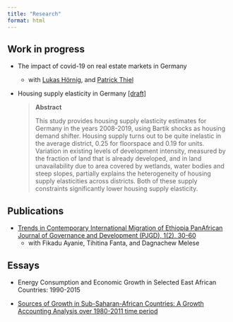 ```yaml
---
title: "Research"
format: html
---
```


## Work in progress

-   The impact of covid-19 on real estate markets in Germany

    -   with [Lukas Hörnig](https://www.rwi-essen.de/rwi/team/person/lukas-hoernig), and [Patrick Thiel](https://www.rwi-essen.de/rwi/team/person/patrick-thiel)

-   Housing supply elasticity in Germany [\[draft\]](https://bit.ly/beze_HSE_de "Password protected: email me for a copy.")

    > **Abstract**
    >
    > This study provides housing supply elasticity estimates for Germany in the years 2008-2019, using Bartik shocks as housing demand shifter. Housing supply turns out to be quite inelastic in the average district, 0.25 for floorspace and 0.19 for units. Variation in existing levels of development intensity, measured by the fraction of land that is already developed, and in land unavailability due to area covered by wetlands, water bodies and steep slopes, partially explains the heterogeneity of housing supply elasticities across districts. Both of these supply constraints significantly lower housing supply elasticity.

## Publications

-   [Trends in Contemporary International Migration of Ethiopia PanAfrican Journal of Governance and Development (PJGD), 1(2), 30-60](https://doi.org/10.46404/panjogov.v1i2.2342)
    -   with Fikadu Ayanie, Tihitina Fanta, and Dagnachew Melese

## Essays

-   Energy Consumption and Economic Growth in Selected East African Countries: 1990-2015

-   [Sources of Growth in Sub-Saharan-African Countries: A Growth Accounting Analysis over 1980-2011 time period](https://archives.kdischool.ac.kr/handle/11125/30670 "Thesis(Master) --KDI School:Master of Development Policy,2015")

<!-- -   Determinants of Fertilizer Use in Bahir Dar Surroundings: Evidence from Some Selected Provinces -->
